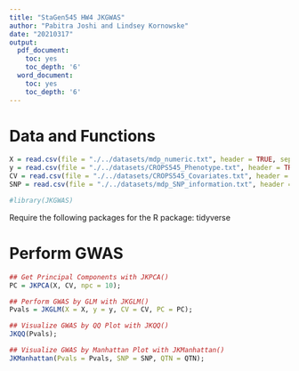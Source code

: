 ```yaml
---
title: "StaGen545 HW4 JKGWAS"
author: "Pabitra Joshi and Lindsey Kornowske"
date: "20210317"
output:
  pdf_document:
    toc: yes
    toc_depth: '6'
  word_document:
    toc: yes
    toc_depth: '6'
---
```


# Data and Functions

```r
X = read.csv(file = "./../datasets/mdp_numeric.txt", header = TRUE, sep ="");
y = read.csv(file = "./../datasets/CROPS545_Phenotype.txt", header = TRUE, sep = "");
CV = read.csv(file = "./../datasets/CROPS545_Covariates.txt", header = TRUE, sep = "");
SNP = read.csv(file = "./../datasets/mdp_SNP_information.txt", header = TRUE, sep = "");

#library(JKGWAS)
```



Require the following packages for the R package:
tidyverse

# Perform GWAS

```r
## Get Principal Components with JKPCA()
PC = JKPCA(X, CV, npc = 10);

## Perform GWAS by GLM with JKGLM()
Pvals = JKGLM(X = X, y = y, CV = CV, PC = PC);

## Visualize GWAS by QQ Plot with JKQQ()
JKQQ(Pvals);

## Visualize GWAS by Manhattan Plot with JKManhattan()
JKManhattan(Pvals = Pvals, SNP = SNP, QTN = QTN);

```

